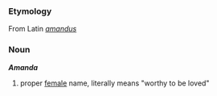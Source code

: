 ===Etymology===
From Latin ''[[amandus]]''

===Noun===
'''''Amanda'''''
#proper [[female]] name, literally means "worthy to be loved"